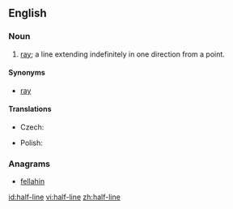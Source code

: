 ==English==
{{wikipedia|Line (mathematics)}}
===Noun===
{{en-noun}}

# {{geometry}} [[ray]]; a line extending indefinitely in one direction from a point.

====Synonyms====
* [[ray]]

====Translations====
{{trans-top|ray}}
* Czech: {{t-|cs|polopřímka|f}}
{{trans-mid}}
* Polish: {{t-|pl|półprosta|f}}
{{trans-bottom}}

===Anagrams===
* [[fellahin#English|fellahin]]

[[id:half-line]]
[[vi:half-line]]
[[zh:half-line]]